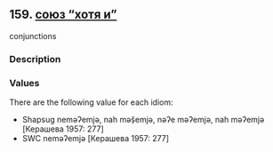 ## 159. <a href =  'https://agricolamz.github.io/The_Circassian_Isoglosses_Database/159.html' target='_blank'>союз "хотя и"</a>
conjunctions

### Description



### Values
There are the following value for each idiom:

* Shapsug  neməʔemjə, nah məṣ̂emjə, nəʔe məʔemjə, nah məʔemjə [Керашева 1957: 277] 
* SWC  neməʔemjə [Керашева 1957: 277] 

